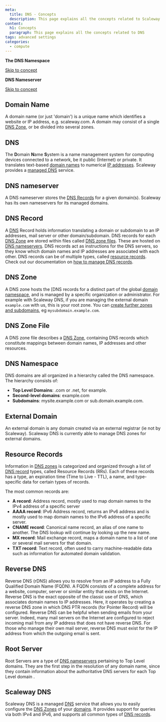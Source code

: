 ```yaml
---
meta:
  title: DNS - Concepts
  description: This page explains all the concepts related to Scaleway's DNS service
content:
  h1: Concepts
  paragraph: This page explains all the concepts related to DNS
tags: advanced settings
categories:
  - compute
---
```


**The DNS Namespace**

<Lightbox src="scaleway-domain-namespace.jpg" alt="" />

[Skip to concept](#dns-namespace/)

**DNS Nameserver**

<Lightbox src="scaleway-dns-nameserver.jpg" alt="" />

[Skip to concept](#dns-nameserver/)

<Concept opened>

## Domain Name

A domain name (or just 'domain') is a unique name which identifies a website or IP address, e.g. scaleway.com. A domain may consist of a single [DNS Zone](#dns-zone), or be divided into several zones.

</Concept>

<Concept opened>

## DNS

The **D**omain **N**ame **S**ystem is a name management system for computing devices connected to a network, be it public (Internet) or private. It translates text-based [domain names](#domain-name) to numerical [IP addresses](/network/vpc/concepts/#ip-address). Scaleway provides a [managed DNS](#scaleway-dns) service.

</Concept>

<Concept opened>

## DNS nameserver

A DNS nameserver stores the [DNS Records](#dns-record) for a given domain(s). Scaleway has its own nameservers for its managed domains.

</Concept>

<Concept opened>

## DNS Record

A [DNS](#dns) Record  holds information translating a domain or subdomain to an IP addresses, mail server or other domain/subdomain. DNS records for each [DNS Zone](#dns-zone) are stored within files called [DNS zone files](#dns-zone-file). These are hosted on [DNS nameservers](#dns-name-server). DNS records act as instructions for the DNS servers, so they know which domain names and IP addresses are associated with each other. DNS records can be of multiple types, called [resource records](#resource-records). Check out our documentation on [how to manage DNS records](/network/dns-cloud/how-to/manage-dns-records/).

</Concept>

<Concept>

## DNS Zone

A DNS zone hosts the [DNS records for a distinct part of the global [domain namespace](#dns-namespace), and is managed by a specific organization or administrator. For example with Scaleway DNS, if you are managing the external domain `example.com` with us, this is your root zone. You can [create further zones and subdomains](/network/dns-cloud/how-to/configure-dns-zones/), eg `mysubdomain.example.com`.

</Concept>

<Concept>

## DNS Zone File

A DNS zone file describes a [DNS Zone](#dns-zone), containing DNS records which constitute mappings between domain names, IP addresses and other resources.

</Concept>

<Concept>

## DNS Namespace

DNS domains are all organized in a hierarchy called the DNS namespace. The hierarchy consists of:

* **Top Level Domains**: .com or .net, for example.
* **Second-level domains**: example.com
* **Subdomains**: mysite.example.com or sub.domain.example.com.

</Concept>

<Concept>

## External Domain

An external domain is any domain created via an external registrar (ie not by Scaleway). Scaleway DNS is currently able to manage DNS zones for external domains.

</Concept>

<Concept>

## Resource Records

Information in [DNS zones](#dns-zone) is categorized and organized through a list of [DNS record](#dns-record) types, called Resource Records (RRs). Each of these records has a type, an expiration time (Time to Live - TTL), a name, and type-specific data for certain types of records.

The most common records are:

* **A record**: Address record, mostly used to map domain names to the IPv4 address of a specific server
* **AAAA record**: IPv6 Address record, returns an IPv6 address and is mostly used to map domain names to the IPv6 address of a specific server.
* **CNAME record**: Canonical name record, an alias of one name to another. The DNS lookup will continue by looking up the new name.
* **MX record**: Mail exchange record, maps a domain name to a list of one or several mail servers for that domain.
* **TXT record**: Text record, often used to carry machine-readable data such as information for automated domain validation.

</Concept>

<Concept>

## Reverse DNS

Reverse DNS (rDNS) allows you to resolve from an IP address to a Fully Qualified Domain Name (FQDN). A FQDN consists of a complete address for a website, computer, server or similar entity that exists on the Internet. Reverse DNS is the exact opposite of the classic use of DNS, which associates domain names to IP addresses. Here, it operates by creating a reverse DNS zone in which DNS PTR records (for Pointer Record) will be configured.
Reverse DNS can be helpful when sending emails from your server. Indeed, many mail servers on the Internet are configured to reject incoming mail from any IP address that does not have reverse DNS. For those who manage their own mail server, reverse DNS must exist for the IP address from which the outgoing email is sent.
</Concept>


<Concept>

## Root Server

Root Servers are a type of [DNS nameservers](#dns-name-server) pertaining to Top Level domains. They are the first step in the resolution of any domain name, since they contain information about the authoritative DNS servers for each Top Level domain .

</Concept>

<Concept>

## Scaleway DNS

Scaleway DNS is a managed [DNS](#dns) service that allows you to easily configure the [DNS Zones](#dns-zone) of your [domains](#domain-name). It provides support for queries via both IPv4 and IPv6, and supports all common types of [DNS records](#dns-record).

</Concept>
